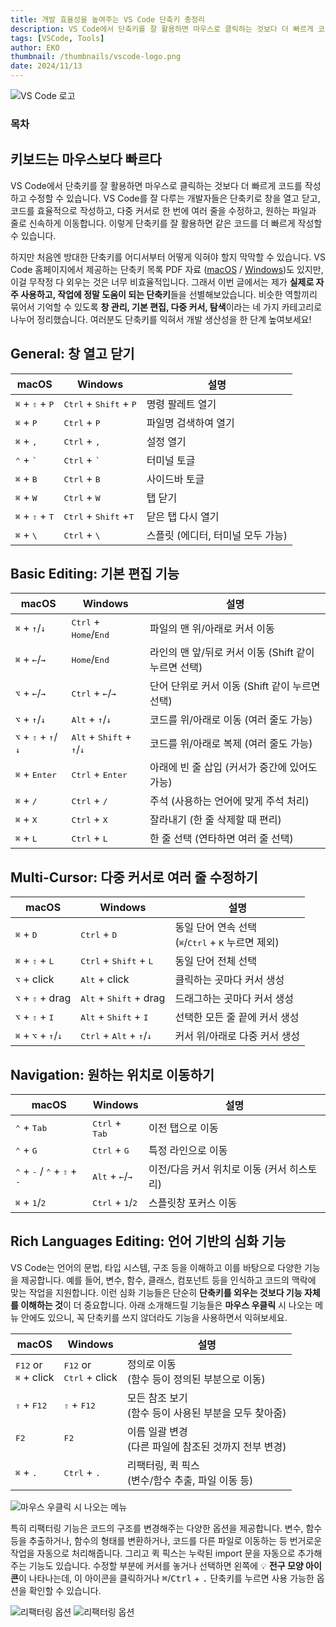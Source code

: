 ```yaml
---
title: 개발 효율성을 높여주는 VS Code 단축키 총정리
description: VS Code에서 단축키를 잘 활용하면 마우스로 클릭하는 것보다 더 빠르게 코드를 작성하고 수정할 수 있습니다. 이번 글에서는 제가 실제로 자주 사용하고, 작업에 정말 도움이 되는 단축키들을 선별해보았습니다.
tags: [VSCode, Tools]
author: EKO
thumbnail: /thumbnails/vscode-logo.png
date: 2024/11/13
---
```


<Image src="/thumbnails/vscode-logo.png" alt="VS Code 로고" />

### 목차

## 키보드는 마우스보다 빠르다

VS Code에서 단축키를 잘 활용하면 마우스로 클릭하는 것보다 더 빠르게 코드를 작성하고 수정할 수 있습니다. VS Code를 잘 다루는 개발자들은 단축키로 창을 열고 닫고, 코드를 효율적으로 작성하고, 다중 커서로 한 번에 여러 줄을 수정하고, 원하는 파일과 줄로 신속하게 이동합니다. 이렇게 단축키를 잘 활용하면 같은 코드를 더 빠르게 작성할 수 있습니다.

하지만 처음엔 방대한 단축키를 어디서부터 어떻게 익혀야 할지 막막할 수 있습니다. VS Code 홈페이지에서 제공하는 단축키 목록 PDF 자료
([macOS](https://code.visualstudio.com/shortcuts/keyboard-shortcuts-macos.pdf) / [Windows](https://code.visualstudio.com/shortcuts/keyboard-shortcuts-windows.pdf))도 있지만, 이걸 무작정 다 외우는 것은 너무 비효율적입니다. 그래서 이번 글에서는 제가 **실제로 자주 사용하고, 작업에 정말 도움이 되는 단축키**들을 선별해보았습니다. 비슷한 역할끼리 묶어서 기억할 수 있도록 **창 관리, 기본 편집, 다중 커서, 탐색**이라는 네 가지 카테고리로 나누어 정리했습니다. 여러분도 단축키를 익혀서 개발 생산성을 한 단계 높여보세요!

## General: 창 열고 닫기

| macOS                                      | Windows                                           | 설명                              |
| ------------------------------------------ | ------------------------------------------------- | --------------------------------- |
| <kbd>⌘</kbd> + <kbd>⇧</kbd> + <kbd>P</kbd> | <kbd>Ctrl</kbd> + <kbd>Shift</kbd> + <kbd>P</kbd> | 명령 팔레트 열기                  |
| <kbd>⌘</kbd> + <kbd>P</kbd>                | <kbd>Ctrl</kbd> + <kbd>P</kbd>                    | 파일명 검색하여 열기              |
| <kbd>⌘</kbd> + <kbd>,</kbd>                | <kbd>Ctrl</kbd> + <kbd>,</kbd>                    | 설정 열기                         |
| <kbd>⌃</kbd> + <kbd>`</kbd>                | <kbd>Ctrl</kbd> + <kbd>`</kbd>                    | 터미널 토글                       |
| <kbd>⌘</kbd> + <kbd>B</kbd>                | <kbd>Ctrl</kbd> + <kbd>B</kbd>                    | 사이드바 토글                     |
| <kbd>⌘</kbd> + <kbd>W</kbd>                | <kbd>Ctrl</kbd> + <kbd>W</kbd>                    | 탭 닫기                           |
| <kbd>⌘</kbd> + <kbd>⇧</kbd> + <kbd>T</kbd> | <kbd>Ctrl</kbd> + <kbd>Shift</kbd> +<kbd>T</kbd>  | 닫은 탭 다시 열기                 |
| <kbd>⌘</kbd> + <kbd>\\</kbd>               | <kbd>Ctrl</kbd> + <kbd>\\</kbd>                   | 스플릿 (에디터, 터미널 모두 가능) |

## Basic Editing: 기본 편집 기능

| macOS                                                    | Windows                                                       | 설명                                                 |
| -------------------------------------------------------- | ------------------------------------------------------------- | ---------------------------------------------------- |
| <kbd>⌘</kbd> + <kbd>↑</kbd>/<kbd>↓</kbd>                 | <kbd>Ctrl</kbd> + <kbd>Home</kbd>/<kbd>End</kbd>              | 파일의 맨 위/아래로 커서 이동                        |
| <kbd>⌘</kbd> + <kbd>←</kbd>/<kbd>→</kbd>                 | <kbd>Home</kbd>/<kbd>End</kbd>                                | 라인의 맨 앞/뒤로 커서 이동 (Shift 같이 누르면 선택) |
| <kbd>⌥</kbd> + <kbd>←</kbd>/<kbd>→</kbd>                 | <kbd>Ctrl</kbd> + <kbd>←</kbd>/<kbd>→</kbd>                   | 단어 단위로 커서 이동 (Shift 같이 누르면 선택)       |
| <kbd>⌥</kbd> + <kbd>↑</kbd>/<kbd>↓</kbd>                 | <kbd>Alt</kbd> + <kbd>↑</kbd>/<kbd>↓</kbd>                    | 코드를 위/아래로 이동 (여러 줄도 가능)               |
| <kbd>⌥</kbd> + <kbd>⇧</kbd> + <kbd>↑</kbd>/<kbd>↓</kbd>  | <kbd>Alt</kbd> + <kbd>Shift</kbd> + <kbd>↑</kbd>/<kbd>↓</kbd> | 코드를 위/아래로 복제 (여러 줄도 가능)               |
| <kbd>⌘</kbd> + <kbd>Enter</kbd>                          | <kbd>Ctrl</kbd> + <kbd>Enter</kbd>                            | 아래에 빈 줄 삽입 (커서가 중간에 있어도 가능)        |
| <kbd>⌘</kbd> + <kbd>/</kbd>                              | <kbd>Ctrl</kbd> + <kbd>/</kbd>                                | 주석 (사용하는 언어에 맞게 주석 처리)                |
| <kbd>⌘</kbd> + <kbd>X</kbd>                              | <kbd>Ctrl</kbd> + <kbd>X</kbd>                                | 잘라내기 (한 줄 삭제할 때 편리)                      |
| <kbd>⌘</kbd> + <kbd>L</kbd>                              | <kbd>Ctrl</kbd> + <kbd>L</kbd>                                | 한 줄 선택 (연타하면 여러 줄 선택)                   |

## Multi-Cursor: 다중 커서로 여러 줄 수정하기

| macOS                                                   | Windows                                                      | 설명                                                                              |
| ------------------------------------------------------- | ------------------------------------------------------------ | --------------------------------------------------------------------------------- |
| <kbd>⌘</kbd> + <kbd>D</kbd>                             | <kbd>Ctrl</kbd> + <kbd>D</kbd>                               | 동일 단어 연속 선택<br/>(<kbd>⌘</kbd>/<kbd>Ctrl</kbd> + <kbd>K</kbd> 누르면 제외) |
| <kbd>⌘</kbd> + <kbd>⇧</kbd> + <kbd>L</kbd>              | <kbd>Ctrl</kbd> + <kbd>Shift</kbd> + <kbd>L</kbd>            | 동일 단어 전체 선택                                                               |
| <kbd>⌥</kbd> + click                                    | <kbd>Alt</kbd> + click                                       | 클릭하는 곳마다 커서 생성                                                         |
| <kbd>⌥</kbd> + <kbd>⇧</kbd> + drag                      | <kbd>Alt</kbd> + <kbd>Shift</kbd> + drag                     | 드래그하는 곳마다 커서 생성                                                       |
| <kbd>⌥</kbd> + <kbd>⇧</kbd> + <kbd>I</kbd>              | <kbd>Alt</kbd> + <kbd>Shift</kbd> + <kbd>I</kbd>             | 선택한 모든 줄 끝에 커서 생성                                                     |
| <kbd>⌘</kbd> + <kbd>⌥</kbd> + <kbd>↑</kbd>/<kbd>↓</kbd> | <kbd>Ctrl</kbd> + <kbd>Alt</kbd> + <kbd>↑</kbd>/<kbd>↓</kbd> | 커서 위/아래로 다중 커서 생성                                                     |

## Navigation: 원하는 위치로 이동하기

| macOS                                                                    | Windows                                     | 설명                                       |
| ------------------------------------------------------------------------ | ------------------------------------------- | ------------------------------------------ |
| <kbd>⌃</kbd> + <kbd>Tab</kbd>                                            | <kbd>Ctrl</kbd> + <kbd>Tab</kbd>            | 이전 탭으로 이동                           |
| <kbd>⌃</kbd> + <kbd>G</kbd>                                              | <kbd>Ctrl</kbd> + <kbd>G</kbd>              | 특정 라인으로 이동                         |
| <kbd>⌃</kbd> + <kbd>-</kbd> / <kbd>⌃</kbd> + <kbd>⇧</kbd> + <kbd>-</kbd> | <kbd>Alt</kbd> + <kbd>←</kbd>/<kbd>→</kbd>  | 이전/다음 커서 위치로 이동 (커서 히스토리) |
| <kbd>⌘</kbd> + <kbd>1</kbd>/<kbd>2</kbd>                                 | <kbd>Ctrl</kbd> + <kbd>1</kbd>/<kbd>2</kbd> | 스플릿창 포커스 이동                       |

## Rich Languages Editing: 언어 기반의 심화 기능

VS Code는 언어의 문법, 타입 시스템, 구조 등을 이해하고 이를 바탕으로 다양한 기능을 제공합니다. 예를 들어, 변수, 함수, 클래스, 컴포넌트 등을 인식하고 코드의 맥락에 맞는 작업을 지원합니다. 이런 심화 기능들은 단순히 **단축키를 외우는 것보다 기능 자체를 이해하는 것**이 더 중요합니다. 아래 소개해드릴 기능들은 **마우스 우클릭** 시 나오는 메뉴 안에도 있으니, 꼭 단축키를 쓰지 않더라도 기능을 사용하면서 익혀보세요.

| macOS                                      | Windows                                       | 설명                                                     |
| ------------------------------------------ | --------------------------------------------- | -------------------------------------------------------- |
| <kbd>F12</kbd> or<br/><kbd>⌘</kbd> + click | <kbd>F12</kbd> or<br/><kbd>Ctrl</kbd> + click | 정의로 이동<br/>(함수 등이 정의된 부분으로 이동)         |
| <kbd>⇧</kbd> + <kbd>F12</kbd>              | <kbd>⇧</kbd> + <kbd>F12</kbd>                 | 모든 참조 보기<br/>(함수 등이 사용된 부분을 모두 찾아줌) |
| <kbd>F2</kbd>                              | <kbd>F2</kbd>                                 | 이름 일괄 변경<br/>(다른 파일에 참조된 것까지 전부 변경) |
| <kbd>⌘</kbd> + <kbd>.</kbd>                | <kbd>Ctrl</kbd> + <kbd>.</kbd>                | 리팩터링, 퀵 픽스<br/>(변수/함수 추출, 파일 이동 등)     |

<Image
  src="/vs-code-keyboard-shortcuts/01.png"
  alt="마우스 우클릭 시 나오는 메뉴"
  caption="마우스 우클릭 시 나오는 메뉴에도 있어요."
  fullWidth={false}
/>

특히 리팩터링 기능은 코드의 구조를 변경해주는 다양한 옵션을 제공합니다. 변수, 함수 등을 추출하거나, 함수의 형태를 변환하거나, 코드를 다른 파일로 이동하는 등 번거로운 작업을 자동으로 처리해줍니다. 그리고 퀵 픽스는 누락된 import 문을 자동으로 추가해주는 기능도 있습니다. 수정할 부분에 커서를 놓거나 선택하면 왼쪽에 💡 **전구 모양 아이콘**이 나타나는데, 이 아이콘을 클릭하거나 <kbd>⌘</kbd>/<kbd>Ctrl</kbd> + <kbd>.</kbd> 단축키를 누르면 사용 가능한 옵션을 확인할 수 있습니다.

<Image
  src="/vs-code-keyboard-shortcuts/02.png"
  alt="리팩터링 옵션"
  caption="왼쪽의 전구 아이콘을 눌러보세요."
/>
<Image
  src="/vs-code-keyboard-shortcuts/03.png"
  alt="리팩터링 옵션"
  caption="리팩터링 메뉴가 열립니다."
  fullWidth={false}
/>
